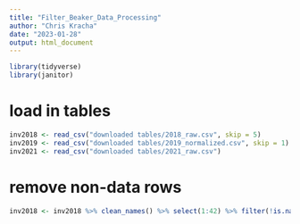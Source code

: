 ```yaml
---
title: "Filter_Beaker_Data_Processing"
author: "Chris Kracha"
date: "2023-01-28"
output: html_document
---
```


```r
library(tidyverse)
library(janitor)
```

# load in tables
```r
inv2018 <- read_csv("downloaded tables/2018_raw.csv", skip = 5)
inv2019 <- read_csv("downloaded tables/2019_normalized.csv", skip = 1)
inv2021 <- read_csv("downloaded tables/2021_raw.csv")
```

# remove non-data rows
```r
inv2018 <- inv2018 %>% clean_names() %>% select(1:42) %>% filter(!is.na(site_2))
```
